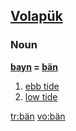 ==[[Volapük]]==

===Noun===
'''[[bayn]] = [[bän]]''' 

# [[ebb tide]]
# [[low tide]]

[[tr:bän]]
[[vo:bän]]